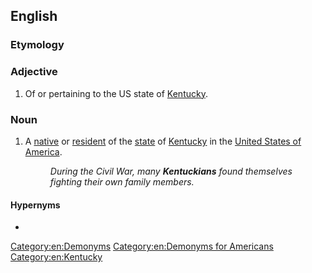 ==English==

===Etymology===
{{suffix|Kentucky|an|lang=en}}

===Adjective===
{{en-adj|-}}

# Of or pertaining to the US state of [[Kentucky]].

===Noun===
{{en-noun}}

# A [[native]] or [[resident]] of the [[state]] of [[Kentucky]] in the [[United States of America]].
#: '' During the Civil War, many '''Kentuckians''' found themselves fighting their own family members.''

====Hypernyms====
* {{l|en|American}}

[[Category:en:Demonyms]]
[[Category:en:Demonyms for Americans]]
[[Category:en:Kentucky]]